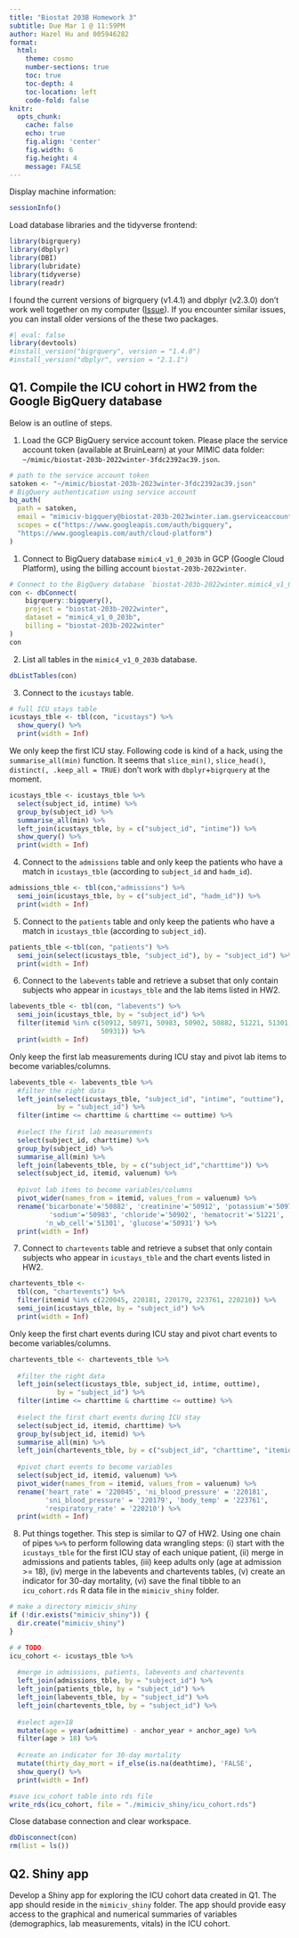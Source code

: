 ```yaml
---
title: "Biostat 203B Homework 3"
subtitle: Due Mar 1 @ 11:59PM
author: Hazel Hu and 005946282
format:
  html:
    theme: cosmo
    number-sections: true
    toc: true
    toc-depth: 4
    toc-location: left
    code-fold: false
knitr:
  opts_chunk: 
    cache: false    
    echo: true
    fig.align: 'center'
    fig.width: 6
    fig.height: 4
    message: FALSE
---
```


Display machine information:
```r
sessionInfo()
```

Load database libraries and the tidyverse frontend:
```r
library(bigrquery)
library(dbplyr)
library(DBI)
library(lubridate)
library(tidyverse)
library(readr)
```

I found the current versions of bigrquery (v1.4.1) and dbplyr (v2.3.0) don't work well together on my computer ([Issue](https://github.com/r-dbi/bigrquery/issues/509)). If you encounter similar issues, you can install older versions of the these two packages.
```r
#| eval: false
library(devtools)
#install_version("bigrquery", version = "1.4.0")
#install_version("dbplyr", version = "2.1.1")
```

## Q1. Compile the ICU cohort in HW2 from the Google BigQuery database 

Below is an outline of steps.

1. Load the GCP BigQuery service account token. Please place the service account token (available at BruinLearn) at your MIMIC data folder: `~/mimic/biostat-203b-2022winter-3fdc2392ac39.json`.
```r
# path to the service account token 
satoken <- "~/mimic/biostat-203b-2023winter-3fdc2392ac39.json"
# BigQuery authentication using service account
bq_auth(
  path = satoken,
  email = "mimiciv-bigquery@biostat-203b-2023winter.iam.gserviceaccount.com",
  scopes = c("https://www.googleapis.com/auth/bigquery",
  "https://www.googleapis.com/auth/cloud-platform")
)
```

1. Connect to BigQuery database `mimic4_v1_0_203b` in GCP (Google Cloud Platform), using the billing account `biostat-203b-2022winter`.
```r
# Connect to the BigQuery database `biostat-203b-2022winter.mimic4_v1_0_203b`
con <- dbConnect(
    bigrquery::bigquery(),
    project = "biostat-203b-2022winter",
    dataset = "mimic4_v1_0_203b",
    billing = "biostat-203b-2022winter"
)
con
```

2. List all tables in the `mimic4_v1_0_203b` database.
```r
dbListTables(con)
```

3. Connect to the `icustays` table.
```r
# full ICU stays table
icustays_tble <- tbl(con, "icustays") %>%
  show_query() %>%
  print(width = Inf)
```
We only keep the first ICU stay. Following code is kind of a hack, using the `summarise_all(min)` function. It seems that `slice_min()`, `slice_head()`, `distinct(, .keep_all = TRUE)` don't work with `dbplyr`+`bigrquery` at the moment.
```r
icustays_tble <- icustays_tble %>% 
  select(subject_id, intime) %>% 
  group_by(subject_id) %>% 
  summarise_all(min) %>%
  left_join(icustays_tble, by = c("subject_id", "intime")) %>%
  show_query() %>%
  print(width = Inf)
```


4. Connect to the `admissions` table and only keep the patients who have a match in `icustays_tble` (according to `subject_id` and `hadm_id`).
```r
admissions_tble <- tbl(con,"admissions") %>%
  semi_join(icustays_tble, by = c("subject_id", "hadm_id")) %>%
  print(width = Inf)
```

5. Connect to the `patients` table and only keep the patients who have a match in `icustays_tble` (according to `subject_id`).
```r
patients_tble <-tbl(con, "patients") %>%
  semi_join(select(icustays_tble, "subject_id"), by = "subject_id") %>%
  print(width = Inf)
```

6. Connect to the `labevents` table and retrieve a subset that only contain subjects who appear in `icustays_tble` and the lab items listed in HW2. 
```r
labevents_tble <- tbl(con, "labevents") %>%
  semi_join(icustays_tble, by = "subject_id") %>%
  filter(itemid %in% c(50912, 50971, 50983, 50902, 50882, 51221, 51301, 
                       50931)) %>%
  print(width = Inf)
```

Only keep the first lab measurements during ICU stay and pivot lab items to become variables/columns.
```r
labevents_tble <- labevents_tble %>% 
  #filter the right data
  left_join(select(icustays_tble, "subject_id", "intime", "outtime"),
            by = "subject_id") %>%
  filter(intime <= charttime & charttime <= outtime) %>%
  
  #select the first lab measurements
  select(subject_id, charttime) %>%
  group_by(subject_id) %>%
  summarise_all(min) %>%
  left_join(labevents_tble, by = c("subject_id","charttime")) %>%
  select(subject_id, itemid, valuenum) %>%
  
  #pivot lab items to become variables/columns
  pivot_wider(names_from = itemid, values_from = valuenum) %>%
  rename('bicarbonate'='50882', 'creatinine'='50912', 'potassium'='50971',
          'sodium'='50983', 'chloride'='50902', 'hematocrit'='51221',
         'n_wb_cell'='51301', 'glucose'='50931') %>%
  print(width = Inf)
```

7. Connect to `chartevents` table and retrieve a subset that only contain subjects who appear in `icustays_tble` and the chart events listed in HW2.
```r
chartevents_tble <- 
  tbl(con, "chartevents") %>%
  filter(itemid %in% c(220045, 220181, 220179, 223761, 220210)) %>%
  semi_join(icustays_tble, by = "subject_id") %>%
  print(width = Inf)
```

Only keep the first chart events during ICU stay and pivot chart events to become variables/columns.
```r
chartevents_tble <- chartevents_tble %>%
  
  #filter the right data
  left_join(select(icustays_tble, subject_id, intime, outtime),
            by = "subject_id") %>%
  filter(intime <= charttime & charttime <= outtime) %>%
  
  #select the first chart events during ICU stay
  select(subject_id, itemid, charttime) %>%
  group_by(subject_id, itemid) %>%
  summarise_all(min) %>%
  left_join(chartevents_tble, by = c("subject_id", "charttime", "itemid")) %>%
  
  #pivot chart events to become variables
  select(subject_id, itemid, valuenum) %>%
  pivot_wider(names_from = itemid, values_from = valuenum) %>%
  rename('heart_rate' = '220045', 'ni_blood_pressure' = '220181',
         'sni_blood_pressure' = '220179', 'body_temp' = '223761',
         'respiratory_rate' = '220210') %>%
  print(width = Inf)
```

8. Put things together. This step is similar to Q7 of HW2. Using one chain of pipes `%>%` to perform following data wrangling steps: (i) start with the `icustays_tble` for the first ICU stay of each unique patient, (ii) merge in admissions and patients tables, (iii) keep adults only (age at admission >= 18), (iv) merge in the labevents and chartevents tables, (v) create an indicator for 30-day mortality, (vi) save the final tibble to an `icu_cohort.rds` R data file in the `mimiciv_shiny` folder.

```r
# make a directory mimiciv_shiny
if (!dir.exists("mimiciv_shiny")) {
  dir.create("mimiciv_shiny")
}
```

```r
# # TODO
icu_cohort <- icustays_tble %>% 
  
  #merge in admissions, patients, labevents and chartevents
  left_join(admissions_tble, by = "subject_id") %>%
  left_join(patients_tble, by = "subject_id") %>%
  left_join(labevents_tble, by = "subject_id") %>%
  left_join(chartevents_tble, by = "subject_id") %>%
  
  #select age>18
  mutate(age = year(admittime) - anchor_year + anchor_age) %>%
  filter(age > 18) %>%
  
  #create an indicator for 30-day mortality
  mutate(thirty_day_mort = if_else(is.na(deathtime), 'FALSE',                                                    if_else(day(deathtime - admittime) <= 30, "TRUE", "FALSE"))) %>%
  show_query() %>%
  print(width = Inf)

#save icu_cohort table into rds file
write_rds(icu_cohort, file = "./mimiciv_shiny/icu_cohort.rds")
```

Close database connection and clear workspace.
```r
dbDisconnect(con)
rm(list = ls())
```

## Q2. Shiny app

Develop a Shiny app for exploring the ICU cohort data created in Q1. The app should reside in the `mimiciv_shiny` folder. The app should provide easy access to the graphical and numerical summaries of variables (demographics, lab measurements, vitals) in the ICU cohort.

